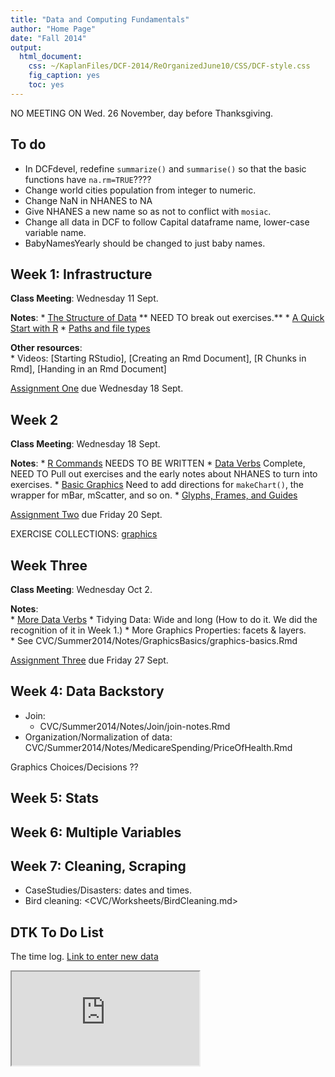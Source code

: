 ```yaml
---
title: "Data and Computing Fundamentals"
author: "Home Page"
date: "Fall 2014"
output:
  html_document:
    css: ~/KaplanFiles/DCF-2014/ReOrganizedJune10/CSS/DCF-style.css
    fig_caption: yes
    toc: yes
---
```


NO MEETING ON Wed. 26 November, day before Thanksgiving.

## To do

* In DCFdevel, redefine `summarize()` and `summarise()` so that the basic functions have `na.rm=TRUE`????
* Change world cities population from integer to numeric.
* Change NaN in NHANES to NA
* Give NHANES a new name so as not to conflict with `mosiac`.
* Change all data in DCF to follow Capital dataframe name, lower-case variable name.
* BabyNamesYearly should be changed to just baby names.


## Week 1: Infrastructure

**Class Meeting**: Wednesday 11 Sept.

**Notes**: 
* [The Structure of Data](CourseNotes/DataOrganization/DraftNarrative.html) ** NEED TO  break out exercises.**
* [A Quick Start with R](CourseNotes/Rbasics/R-Basics.html)
* [Paths and file types](CourseNotes/DataOrganization/FileTypes.html)


**Other resources**:  
* Videos: [Starting RStudio], [Creating an Rmd Document], [R Chunks in Rmd], [Handing in an Rmd Document]

[Assignment One](Assignments/Assignment-One.html) due Wednesday 18 Sept.

## Week 2

**Class Meeting**: Wednesday 18 Sept.

**Notes**:
* [R Commands](CourseNotes/Rbasics/DraftNarrative.html) NEEDS TO BE WRITTEN
* [Data Verbs](CourseNotes/BasicDataCommands/DraftNarrative.html) Complete, NEED TO Pull out exercises and the early notes about NHANES to turn into exercises.
* [Basic Graphics](CourseNotes/GraphicsConstructDeconstruct/DraftNarrative.html) Need to add directions for `makeChart()`, the wrapper for mBar, mScatter, and so on.
* [Glyphs, Frames, and Guides](CourseNotes/GraphicsConstructDeconstruct/Glyphs.html) 

[Assignment Two](Assignments/Assignment-Two.html) due Friday 20 Sept.


EXERCISE COLLECTIONS: [graphics](CourseNotes/GraphicsConstructDeconstruct/Exercises.html)

## Week Three

**Class Meeting**: Wednesday Oct 2.

**Notes**:  
* [More Data Verbs](CourseNotes/BasicDataCommands/MoreDataVerbs.html)
* Tidying Data: Wide and long (How to do it.  We did the recognition of it in Week 1.)
* More Graphics Properties: facets & layers.  
    * See CVC/Summer2014/Notes/GraphicsBasics/graphics-basics.Rmd

[Assignment Three](Assignment-Three.html) due Friday 27 Sept.


## Week 4: Data Backstory

* Join:   
    * CVC/Summer2014/Notes/Join/join-notes.Rmd
* Organization/Normalization of data: CVC/Summer2014/Notes/MedicareSpending/PriceOfHealth.Rmd

Graphics Choices/Decisions ??

## Week 5: Stats

## Week 6: Multiple Variables

## Week 7: Cleaning, Scraping

* CaseStudies/Disasters: dates and times.
* Bird cleaning: <CVC/Worksheets/BirdCleaning.md>

## DTK To Do List



The time log. [Link to enter new data](https://docs.google.com/forms/d/1lH02nfMVvVmCxyus3TBHQvG58pV-cGDEcTfaBJAIk3k/viewform)

<iframe src="https://docs.google.com/spreadsheets/d/1ROnT3PBL_iVguJQPKrGAXncf-wHKzEYHQQtE7c6JYG4/pubhtml?widget=true&amp;headers=false"></iframe>

